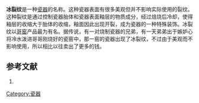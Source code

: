 {{refimprove|time=2013-04-12T14:08:03+00:00}}
'''冰裂纹'''是一种[[瓷器|瓷器]]的名称。这种瓷器表面有很多美观但并不影响实际使用的裂纹。这种裂纹是通过控制瓷器胎体和瓷器表面釉层的物质成分，经过焙烧后冷却，使得釉层的收缩大于胎体的收缩，釉面因此出现开裂，成为瓷器的一种特殊装饰。冰裂纹以[[哥窑|哥窑]]产品最为有名。据传说，有一对烧制瓷器的兄弟，有一天弟弟出于嫉妒心将冷水泼进哥哥刚烧好的瓷窑中，那一窑的瓷器出现了冰裂纹，不过由于美观而不影响使用，所以相比以往卖出了更多的钱。

== 参考文献 ==
# {{cite book|title=中国历史 七年级下|year=2001年|publisher=人民教育出版社|location=辽宁|isbn=978-7-107-17165-9|pages=第60页}}

{{Art-stub}}

[[Category:瓷器|Category:瓷器]]